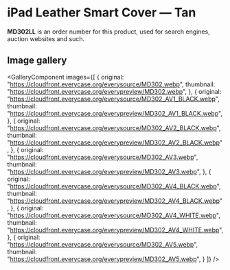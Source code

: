 
# iPad Leather Smart Cover — Tan

<Callout type='info' emoji='👉🏻'>**MD302LL** is an order number for this product, used for search engines, auction websites and such.</Callout>

## Image gallery

<GalleryComponent
    images={[
      {
        original: "https://cloudfront.everycase.org/everysource/MD302.webp",
        thumbnail: "https://cloudfront.everycase.org/everypreview/MD302.webp",
      },
      {
        original: "https://cloudfront.everycase.org/everysource/MD302_AV1_BLACK.webp",
        thumbnail: "https://cloudfront.everycase.org/everypreview/MD302_AV1_BLACK.webp",
      },
      {
        original: "https://cloudfront.everycase.org/everysource/MD302_AV2_BLACK.webp",
        thumbnail: "https://cloudfront.everycase.org/everypreview/MD302_AV2_BLACK.webp",
      },
      {
        original: "https://cloudfront.everycase.org/everysource/MD302_AV3.webp",
        thumbnail: "https://cloudfront.everycase.org/everypreview/MD302_AV3.webp",
      },
      {
        original: "https://cloudfront.everycase.org/everysource/MD302_AV4_BLACK.webp",
        thumbnail: "https://cloudfront.everycase.org/everypreview/MD302_AV4_BLACK.webp",
      },
      {
        original: "https://cloudfront.everycase.org/everysource/MD302_AV4_WHITE.webp",
        thumbnail: "https://cloudfront.everycase.org/everypreview/MD302_AV4_WHITE.webp",
      },
      {
        original: "https://cloudfront.everycase.org/everysource/MD302_AV5.webp",
        thumbnail: "https://cloudfront.everycase.org/everypreview/MD302_AV5.webp",
      }
    ]}
  />
